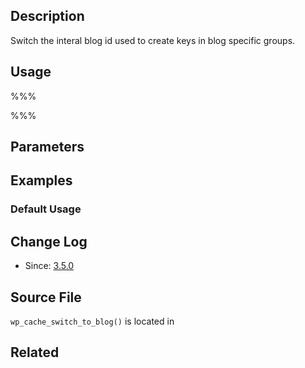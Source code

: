 == Description ==
Switch the interal blog id used to create keys in blog specific groups.

== Usage ==

%%% <?php wp_cache_switch_to_blog( $blog_id ) ?> %%%

== Parameters ==

{{Parameter|$blog_id|integer|Blog ID.}}

== Examples ==

=== Default Usage ===

== Change Log ==

* Since: [[Version_3.5|3.5.0]]

== Source File ==

<tt>wp_cache_switch_to_blog()</tt> is located in {{Trac|wp-includes/cache.php}}

== Related ==
